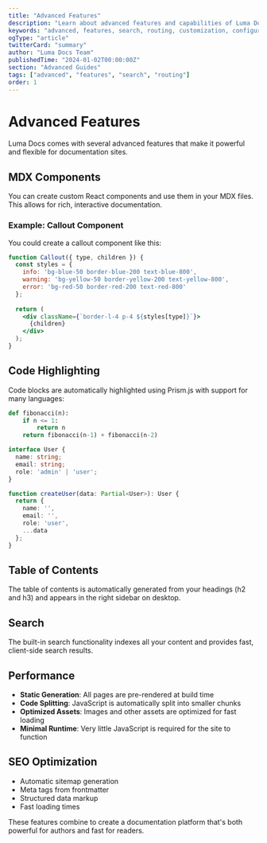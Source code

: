 ```yaml
---
title: "Advanced Features"
description: "Learn about advanced features and capabilities of Luma Docs including search, routing, and customization"
keywords: "advanced, features, search, routing, customization, configuration"
ogType: "article"
twitterCard: "summary"
author: "Luma Docs Team"
publishedTime: "2024-01-02T00:00:00Z"
section: "Advanced Guides"
tags: ["advanced", "features", "search", "routing"]
order: 1
---
```


# Advanced Features

Luma Docs comes with several advanced features that make it powerful and flexible for documentation sites.

## MDX Components

You can create custom React components and use them in your MDX files. This allows for rich, interactive documentation.

### Example: Callout Component

You could create a callout component like this:

```jsx
function Callout({ type, children }) {
  const styles = {
    info: 'bg-blue-50 border-blue-200 text-blue-800',
    warning: 'bg-yellow-50 border-yellow-200 text-yellow-800',
    error: 'bg-red-50 border-red-200 text-red-800'
  };
  
  return (
    <div className={`border-l-4 p-4 ${styles[type]}`}>
      {children}
    </div>
  );
}
```

## Code Highlighting

Code blocks are automatically highlighted using Prism.js with support for many languages:

```python
def fibonacci(n):
    if n <= 1:
        return n
    return fibonacci(n-1) + fibonacci(n-2)
```

```typescript
interface User {
  name: string;
  email: string;
  role: 'admin' | 'user';
}

function createUser(data: Partial<User>): User {
  return {
    name: '',
    email: '',
    role: 'user',
    ...data
  };
}
```

## Table of Contents

The table of contents is automatically generated from your headings (h2 and h3) and appears in the right sidebar on desktop.

## Search

The built-in search functionality indexes all your content and provides fast, client-side search results.

## Performance

- **Static Generation**: All pages are pre-rendered at build time
- **Code Splitting**: JavaScript is automatically split into smaller chunks
- **Optimized Assets**: Images and other assets are optimized for fast loading
- **Minimal Runtime**: Very little JavaScript is required for the site to function

## SEO Optimization

- Automatic sitemap generation
- Meta tags from frontmatter
- Structured data markup
- Fast loading times

These features combine to create a documentation platform that's both powerful for authors and fast for readers.
